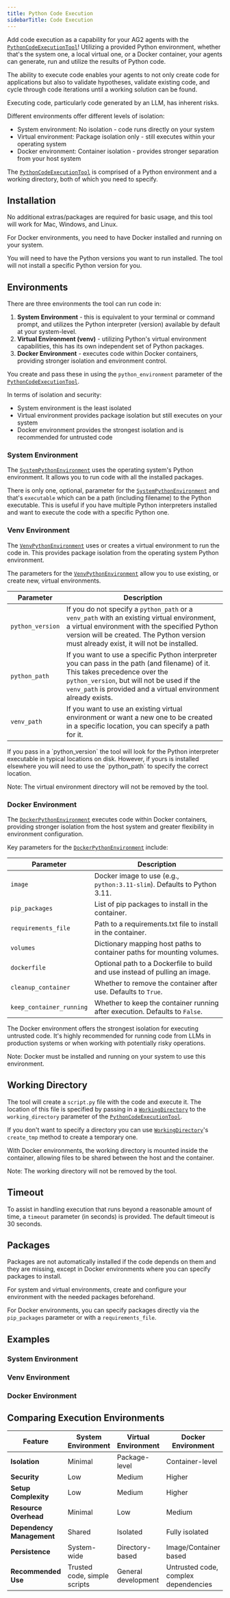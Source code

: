 ```yaml
---
title: Python Code Execution
sidebarTitle: Code Execution
---
```


Add code execution as a capability for your AG2 agents with the [`PythonCodeExecutionTool`](/docs/api-reference/autogen/tools/experimental/PythonCodeExecutionTool)! Utilizing a provided Python environment, whether that's the system one, a local virtual one, or a Docker container, your agents can generate, run and utilize the results of Python code.

The ability to execute code enables your agents to not only create code for applications but also to validate hypotheses, validate existing code, and cycle through code iterations until a working solution can be found.

<Warning>
Executing code, particularly code generated by an LLM, has inherent risks.

Different environments offer different levels of isolation:
- System environment: No isolation - code runs directly on your system
- Virtual environment: Package isolation only - still executes within your operating system
- Docker environment: Container isolation - provides stronger separation from your host system
</Warning>

The [`PythonCodeExecutionTool`](/docs/api-reference/autogen/tools/experimental/PythonCodeExecutionTool) is comprised of a Python environment and a working directory, both of which you need to specify.

## Installation

No additional extras/packages are required for basic usage, and this tool will work for Mac, Windows, and Linux.

For Docker environments, you need to have Docker installed and running on your system.

You will need to have the Python versions you want to run installed. The tool will not install a specific Python version for you.

## Environments

There are three environments the tool can run code in:
1. **System Environment** - this is equivalent to your terminal or command prompt, and utilizes the Python interpreter (version) available by default at your system-level.
2. **Virtual Environment (venv)** - utilizing Python's virtual environment capabilities, this has its own independent set of Python packages.
3. **Docker Environment** - executes code within Docker containers, providing stronger isolation and environment control.

You create and pass these in using the `python_environment` parameter of the [`PythonCodeExecutionTool`](/docs/api-reference/autogen/tools/experimental/PythonCodeExecutionTool).

<Tip>
In terms of isolation and security:

- System environment is the least isolated
- Virtual environment provides package isolation but still executes on your system
- Docker environment provides the strongest isolation and is recommended for untrusted code
</Tip>

### System Environment

The [`SystemPythonEnvironment`](/docs/api-reference/autogen/environments/SystemPythonEnvironment) uses the operating system's Python environment. It allows you to run code with all the installed packages.

There is only one, optional, parameter for the [`SystemPythonEnvironment`](/docs/api-reference/autogen/environments/SystemPythonEnvironment) and that's `executable` which can be a path (including filename) to the Python executable. This is useful if you have multiple Python interpreters installed and want to execute the code with a specific Python one.

### Venv Environment

The [`VenvPythonEnvironment`](/docs/api-reference/autogen/environments/VenvPythonEnvironment) uses or creates a virtual environment to run the code in. This provides package isolation from the operating system Python environment.

The parameters for the [`VenvPythonEnvironment`](/docs/api-reference/autogen/environments/VenvPythonEnvironment) allow you to use existing, or create new, virtual environments.

| Parameter | Description |
| --- | --- |
| `python_version` | If you do not specify a `python_path` or a `venv_path` with an existing virtual environment, a virtual environment with the specified Python version will be created. The Python version must already exist, it will not be installed. |
| `python_path` | If you want to use a specific Python interpreter you can pass in the path (and filename) of it. This takes precedence over the `python_version`, but will not be used if the `venv_path` is provided and a virtual environment already exists. |
| `venv_path` | If you want to use an existing virtual environment or want a new one to be created in a specific location, you can specify a path for it. |

<Tip>
If you pass in a `python_version` the tool will look for the Python interpreter executable in typical locations on disk. However, if yours is installed elsewhere you will need to use the `python_path` to specify the correct location.
</Tip>

Note: The virtual environment directory will not be removed by the tool.

### Docker Environment

The [`DockerPythonEnvironment`](/docs/api-reference/autogen/environments/DockerPythonEnvironment) executes code within Docker containers, providing stronger isolation from the host system and greater flexibility in environment configuration.

Key parameters for the [`DockerPythonEnvironment`](/docs/api-reference/autogen/environments/DockerPythonEnvironment) include:

| Parameter | Description |
| --- | --- |
| `image` | Docker image to use (e.g., `python:3.11-slim`). Defaults to Python 3.11. |
| `pip_packages` | List of pip packages to install in the container. |
| `requirements_file` | Path to a requirements.txt file to install in the container. |
| `volumes` | Dictionary mapping host paths to container paths for mounting volumes. |
| `dockerfile` | Optional path to a Dockerfile to build and use instead of pulling an image. |
| `cleanup_container` | Whether to remove the container after use. Defaults to `True`. |
| `keep_container_running` | Whether to keep the container running after execution. Defaults to `False`. |

<Tip>
The Docker environment offers the strongest isolation for executing untrusted code. It's highly recommended for running code from LLMs in production systems or when working with potentially risky operations.
</Tip>

Note: Docker must be installed and running on your system to use this environment.

## Working Directory

The tool will create a `script.py` file with the code and execute it. The location of this file is specified by passing in a [`WorkingDirectory`](/docs/api-reference/autogen/environments/WorkingDirectory) to the `working_directory` parameter of the [`PythonCodeExecutionTool`](/docs/api-reference/autogen/tools/experimental/PythonCodeExecutionTool).

If you don't want to specify a directory you can use [`WorkingDirectory`](/docs/api-reference/autogen/environments/WorkingDirectory)'s `create_tmp` method to create a temporary one.

With Docker environments, the working directory is mounted inside the container, allowing files to be shared between the host and the container.

Note: The working directory will not be removed by the tool.

## Timeout

To assist in handling execution that runs beyond a reasonable amount of time, a `timeout` parameter (in seconds) is provided. The default timeout is 30 seconds.

## Packages

Packages are not automatically installed if the code depends on them and they are missing, except in Docker environments where you can specify packages to install.

For system and virtual environments, create and configure your environment with the needed packages beforehand.

For Docker environments, you can specify packages directly via the `pip_packages` parameter or with a `requirements_file`.

## Examples

### System Environment


<CodeExecutionLocalSystem/>

### Venv Environment


<CodeExecutionLocalVenv/>

### Docker Environment


<CodeExecutionDocker/>

## Comparing Execution Environments

| Feature | System Environment | Virtual Environment | Docker Environment |
| --- | --- | --- | --- |
| **Isolation** | Minimal | Package-level | Container-level |
| **Security** | Low | Medium | Higher |
| **Setup Complexity** | Low | Medium | Higher |
| **Resource Overhead** | Minimal | Low | Medium |
| **Dependency Management** | Shared | Isolated | Fully isolated |
| **Persistence** | System-wide | Directory-based | Image/Container based |
| **Recommended Use** | Trusted code, simple scripts | General development | Untrusted code, complex dependencies |
